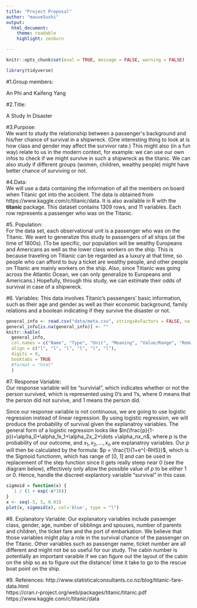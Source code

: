 ```yaml
---
title: "Project Proposal"
author: "mauveSushi"
output:
  html_document: 
    theme: readable
    highlight: zenburn

---
```


```r
knitr::opts_chunk$set(eval = TRUE, message = FALSE, warning = FALSE)
```

``` r
library(tidyverse)
```

#1.Group members: 

An Phi and Kaifeng Yang

#2.Title: 

A Study In Disaster

#3.Purpose:  
We want to study the relationship between a passenger\'s background and his/her chance of survival in a shipwreck. (One interesting thing to look at is how class and gender may affect the survivor rate.) This might also (in a fun way) relate to us in the modern context, for example: we can use our own infos to check if we might survive in such a shipwreck as the titanic. We can also study if different groups (women, children, wealthy people) might have better chance of surviving or not.

#4.Data:  
We will use a data containing the information of all the members on board when Titanic got into the accident. The data is obtained from https://www.kaggle.com/c/titanic/data. It is also available in R with the __titanic__ package. This dataset contains 1309 rows, and 11 variables. Each row represents a passenger who was on the Titanic. 

#5. Population:  
For the data set, each observational unit is a passenger who was on the Titanic. 
We want to generalize this study to passengers of all ships (at the time of 1800s). (To be specific, our population will be wealthy Europeans and Americans as well as the lower class workers on the ship. This is because traveling on Titianic can be regarded as a luxury at that time, so people who can afford to buy a ticket are wealthy people, and other people on Titanic are mainly workers on the ship. Also, since Titianic was going across the Atlantic Ocean, we can only generalize to Europeans and Americans.) Hopefully, through this study, we can estimate their odds of survival in case of a shipwreck.

#6. Variables:
This data involves Titanic's passengers' basic information, such as their age and gender as well as their economic background, family relations and a boolean indicating if they survive the disaster or not.

``` r
general_info <- read.csv("data/meta.csv", stringsAsFactors = FALSE, na.strings = "NA")
general_info[is.na(general_info)] <- ""
knitr::kable(
  general_info,
  col.names = c("Name", "Type", "Unit", "Meaning", "Value/Range", "Remark"),
  align = c("l", "l", "l", "l", "l", "l"),
  digits = 0,
  booktabs = TRUE
  #format = "html"
  )
```

#7. Response Variable:   
Our response variable will be "survivial", which indicates whether or not the person survived, which is represented using 0's and 1's, where 0 means that the person did not survive, and 1 means the person did. 

Since our response variable is not continuous, we are going to use logistic regression instead of linear regression. By using logistic regression, we will produce the probability of survival given the explanatroy variables. The general form of a logistic regression looks like $ln(\frac{p}{1-p})=\alpha_0+\alpha_1x_1+\alpha_2x_2+\dots +\alpha_nx_n$, where $p$ is the probability of our outcome, and $x_1, x_2, \dots, x_n$ are explanatroy variables. Our $p$ will then be calculated by the formula: $p = \frac{1}{1+e^{-RHS}}$, which is the Sigmoid functionm, which has range of [0, 1] and can be used in replacement of the step function since it gets really steep near 0 (see the diagram below), effectively only allow the possible value of $p$ to be either 1 or 0. Hence, handle the discreet explantory variable "survival" in this case.

``` r
sigmoid = function(x) {
   1 / (1 + exp(-x*10))
}
x <- seq(-5, 5, 0.01)
plot(x, sigmoid(x), col='blue', type = "l")
```


#8. Explanatory Variable: 
Our explanatory variables include passenger class, gender, age, number of sibblings and spouses, number of parents and children, the ticket fare and the port of embarkation. We believe that those variables might play a role in the survival chance of the passenger on the Titanic. Other variables such as passenger name, ticket number are all different and might not be so useful for our study. The cabin number is potentially an important varaible if we can figure out the layout of the cabin on the ship so as to figure out the distance/ time it take to go to the rescue boat point on the ship.

#9. References:
http://www.statisticalconsultants.co.nz/blog/titanic-fare-data.html  
https://cran.r-project.org/web/packages/titanic/titanic.pdf  
https://www.kaggle.com/c/titanic/data











